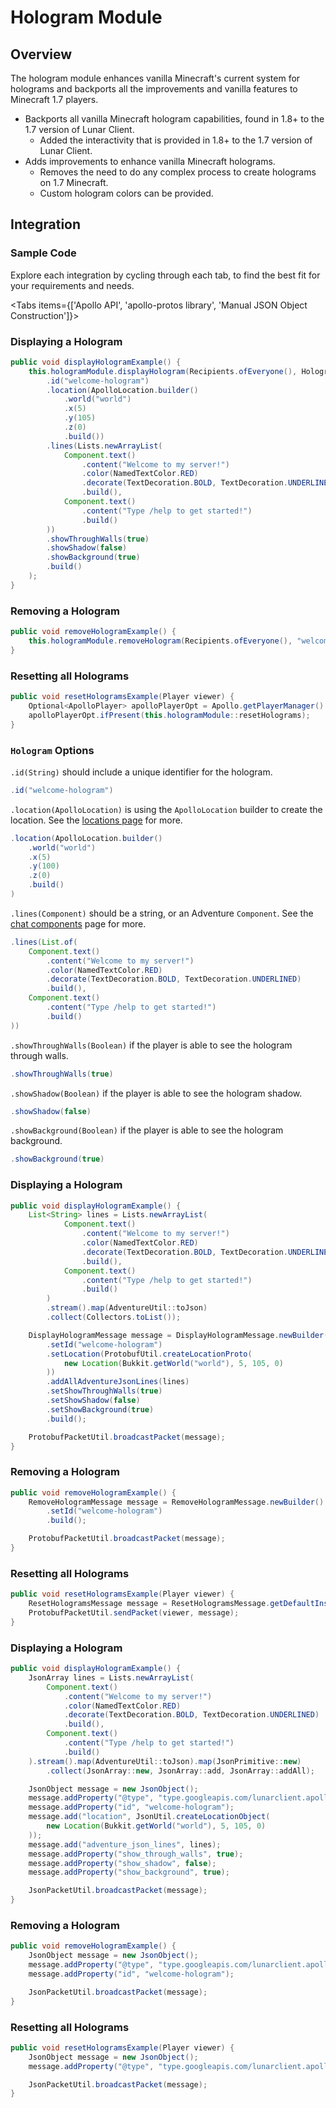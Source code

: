 
# Hologram Module

## Overview

The hologram module enhances vanilla Minecraft's current system for holograms and backports all the improvements and vanilla features to Minecraft 1.7 players.

- Backports all vanilla Minecraft hologram capabilities, found in 1.8+ to the 1.7 version of Lunar Client.
  - Added the interactivity that is provided in 1.8+ to the 1.7 version of Lunar Client.
- Adds improvements to enhance vanilla Minecraft holograms.
  - Removes the need to do any complex process to create holograms on 1.7 Minecraft.
  - Custom hologram colors can be provided.

## Integration

### Sample Code
Explore each integration by cycling through each tab, to find the best fit for your requirements and needs.

<Tabs items={['Apollo API', 'apollo-protos library', 'Manual JSON Object Construction']}>

<Tab>

### Displaying a Hologram

```java
public void displayHologramExample() {
    this.hologramModule.displayHologram(Recipients.ofEveryone(), Hologram.builder()
        .id("welcome-hologram")
        .location(ApolloLocation.builder()
            .world("world")
            .x(5)
            .y(105)
            .z(0)
            .build())
        .lines(Lists.newArrayList(
            Component.text()
                .content("Welcome to my server!")
                .color(NamedTextColor.RED)
                .decorate(TextDecoration.BOLD, TextDecoration.UNDERLINED)
                .build(),
            Component.text()
                .content("Type /help to get started!")
                .build()
        ))
        .showThroughWalls(true)
        .showShadow(false)
        .showBackground(true)
        .build()
    );
}
```

### Removing a Hologram

```java
public void removeHologramExample() {
    this.hologramModule.removeHologram(Recipients.ofEveryone(), "welcome-hologram");
}
```

### Resetting all Holograms

```java
public void resetHologramsExample(Player viewer) {
    Optional<ApolloPlayer> apolloPlayerOpt = Apollo.getPlayerManager().getPlayer(viewer.getUniqueId());
    apolloPlayerOpt.ifPresent(this.hologramModule::resetHolograms);
}
```

### `Hologram` Options

`.id(String)` should include a unique identifier for the hologram.

```java
.id("welcome-hologram")
```

`.location(ApolloLocation)` is using the `ApolloLocation` builder to create the location. See the [locations page](/apollo/developers/utilities/locations) for more.

```java
.location(ApolloLocation.builder()
    .world("world")
    .x(5)
    .y(100)
    .z(0)
    .build()
)
```

`.lines(Component)` should be a string, or an Adventure `Component`. See the [chat components](https://docs.advntr.dev/text.html) page for more.

```java
.lines(List.of(
    Component.text()
        .content("Welcome to my server!")
        .color(NamedTextColor.RED)
        .decorate(TextDecoration.BOLD, TextDecoration.UNDERLINED)
        .build(),
    Component.text()
        .content("Type /help to get started!")
        .build()
))
```

`.showThroughWalls(Boolean)` if the player is able to see the hologram through walls.

```java
.showThroughWalls(true)
```

`.showShadow(Boolean)` if the player is able to see the hologram shadow.

```java
.showShadow(false)
```

`.showBackground(Boolean)` if the player is able to see the hologram background.

```java
.showBackground(true)
```

</Tab>

<Tab>

### Displaying a Hologram

```java
public void displayHologramExample() {
    List<String> lines = Lists.newArrayList(
            Component.text()
                .content("Welcome to my server!")
                .color(NamedTextColor.RED)
                .decorate(TextDecoration.BOLD, TextDecoration.UNDERLINED)
                .build(),
            Component.text()
                .content("Type /help to get started!")
                .build()
        )
        .stream().map(AdventureUtil::toJson)
        .collect(Collectors.toList());

    DisplayHologramMessage message = DisplayHologramMessage.newBuilder()
        .setId("welcome-hologram")
        .setLocation(ProtobufUtil.createLocationProto(
            new Location(Bukkit.getWorld("world"), 5, 105, 0)
        ))
        .addAllAdventureJsonLines(lines)
        .setShowThroughWalls(true)
        .setShowShadow(false)
        .setShowBackground(true)
        .build();

    ProtobufPacketUtil.broadcastPacket(message);
}
```

### Removing a Hologram

```java
public void removeHologramExample() {
    RemoveHologramMessage message = RemoveHologramMessage.newBuilder()
        .setId("welcome-hologram")
        .build();

    ProtobufPacketUtil.broadcastPacket(message);
}
```

### Resetting all Holograms

```java
public void resetHologramsExample(Player viewer) {
    ResetHologramsMessage message = ResetHologramsMessage.getDefaultInstance();
    ProtobufPacketUtil.sendPacket(viewer, message);
}
```

</Tab>

<Tab>

### Displaying a Hologram

```java
public void displayHologramExample() {
    JsonArray lines = Lists.newArrayList(
        Component.text()
            .content("Welcome to my server!")
            .color(NamedTextColor.RED)
            .decorate(TextDecoration.BOLD, TextDecoration.UNDERLINED)
            .build(),
        Component.text()
            .content("Type /help to get started!")
            .build()
    ).stream().map(AdventureUtil::toJson).map(JsonPrimitive::new)
        .collect(JsonArray::new, JsonArray::add, JsonArray::addAll);

    JsonObject message = new JsonObject();
    message.addProperty("@type", "type.googleapis.com/lunarclient.apollo.hologram.v1.DisplayHologramMessage");
    message.addProperty("id", "welcome-hologram");
    message.add("location", JsonUtil.createLocationObject(
        new Location(Bukkit.getWorld("world"), 5, 105, 0)
    ));
    message.add("adventure_json_lines", lines);
    message.addProperty("show_through_walls", true);
    message.addProperty("show_shadow", false);
    message.addProperty("show_background", true);

    JsonPacketUtil.broadcastPacket(message);
}
```

### Removing a Hologram

```java
public void removeHologramExample() {
    JsonObject message = new JsonObject();
    message.addProperty("@type", "type.googleapis.com/lunarclient.apollo.hologram.v1.RemoveHologramMessage");
    message.addProperty("id", "welcome-hologram");

    JsonPacketUtil.broadcastPacket(message);
}
```

### Resetting all Holograms

```java
public void resetHologramsExample(Player viewer) {
    JsonObject message = new JsonObject();
    message.addProperty("@type", "type.googleapis.com/lunarclient.apollo.hologram.v1.ResetHologramsMessage");

    JsonPacketUtil.broadcastPacket(message);
}
```

</Tab>

</Tabs>
